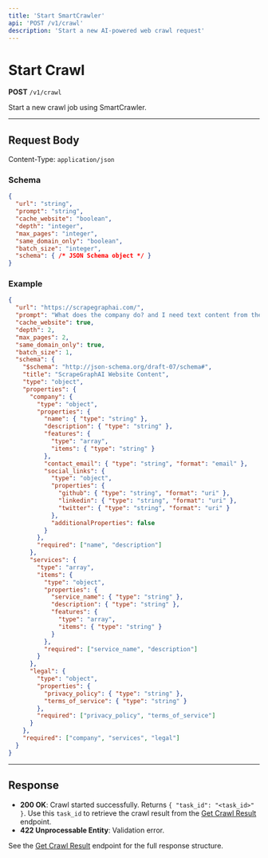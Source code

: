 ```yaml
---
title: 'Start SmartCrawler'
api: 'POST /v1/crawl'
description: 'Start a new AI-powered web crawl request'
---
```


# Start Crawl

**POST** `/v1/crawl`

Start a new crawl job using SmartCrawler.

---

## Request Body

Content-Type: `application/json`

### Schema
```json
{
  "url": "string",
  "prompt": "string",
  "cache_website": "boolean",
  "depth": "integer",
  "max_pages": "integer",
  "same_domain_only": "boolean",
  "batch_size": "integer",
  "schema": { /* JSON Schema object */ }
}
```

### Example
```json
{
  "url": "https://scrapegraphai.com/",
  "prompt": "What does the company do? and I need text content from there privacy and terms",
  "cache_website": true,
  "depth": 2,
  "max_pages": 2,
  "same_domain_only": true,
  "batch_size": 1,
  "schema": {
    "$schema": "http://json-schema.org/draft-07/schema#",
    "title": "ScrapeGraphAI Website Content",
    "type": "object",
    "properties": {
      "company": {
        "type": "object",
        "properties": {
          "name": { "type": "string" },
          "description": { "type": "string" },
          "features": {
            "type": "array",
            "items": { "type": "string" }
          },
          "contact_email": { "type": "string", "format": "email" },
          "social_links": {
            "type": "object",
            "properties": {
              "github": { "type": "string", "format": "uri" },
              "linkedin": { "type": "string", "format": "uri" },
              "twitter": { "type": "string", "format": "uri" }
            },
            "additionalProperties": false
          }
        },
        "required": ["name", "description"]
      },
      "services": {
        "type": "array",
        "items": {
          "type": "object",
          "properties": {
            "service_name": { "type": "string" },
            "description": { "type": "string" },
            "features": {
              "type": "array",
              "items": { "type": "string" }
            }
          },
          "required": ["service_name", "description"]
        }
      },
      "legal": {
        "type": "object",
        "properties": {
          "privacy_policy": { "type": "string" },
          "terms_of_service": { "type": "string" }
        },
        "required": ["privacy_policy", "terms_of_service"]
      }
    },
    "required": ["company", "services", "legal"]
  }
}
```

---

## Response

- **200 OK**: Crawl started successfully. Returns `{ "task_id": "<task_id>" }`. Use this `task_id` to retrieve the crawl result from the [Get Crawl Result](./get-status) endpoint.
- **422 Unprocessable Entity**: Validation error.

See the [Get Crawl Result](./get-status) endpoint for the full response structure.
